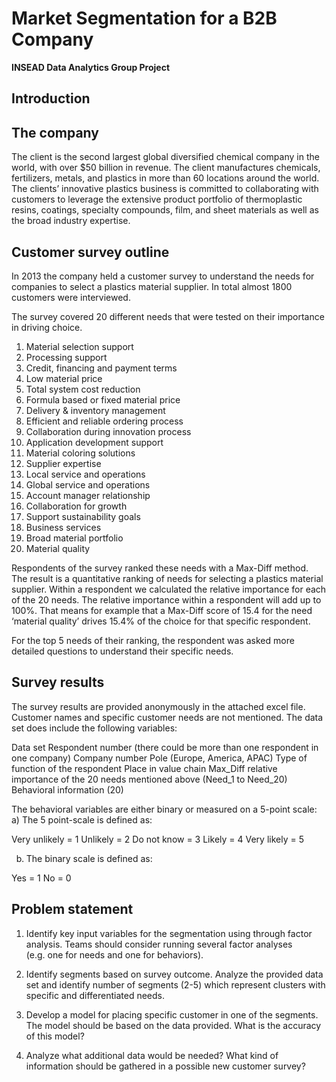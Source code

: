 <link rel="stylesheet" href="http://netdna.bootstrapcdn.com/bootstrap/3.0.3/css/bootstrap.min.css">
<style type="text/css"> body {padding: 10px 30px 10px 30px;} table,th, td {text-align: center;}</style>
<style>
td.tableRow
{
text-align:center;
}
</style>


Market Segmentation for a B2B Company
========================================================

**INSEAD Data Analytics Group Project**


Introduction
---------------------------------------------------------

## The company

The client is the second largest global diversified chemical company in the world, with over $50 billion in revenue.  The client manufactures chemicals, fertilizers, metals, and plastics in more than 60 locations around the world.
The clients' innovative plastics business is committed to collaborating with customers to leverage the extensive product portfolio of thermoplastic resins, coatings, specialty compounds, film, and sheet materials as well as the broad industry expertise.

## Customer survey outline

In 2013 the company held a customer survey to understand the needs for companies to select a plastics material supplier. In total almost 1800 customers were interviewed. 

The survey covered 20 different needs that were tested on their importance in driving choice. 

1.  Material selection support
2.	Processing support
3.	Credit, financing and payment terms
4.	Low material price
5.	Total system cost reduction
6.	Formula based or fixed material price
7.	Delivery & inventory management
8.	Efficient and reliable ordering process
9.	Collaboration during innovation process
10.	Application development support
11.	Material coloring solutions
12.	Supplier expertise
13.	Local service and operations
14.	Global service and operations
15.	Account manager relationship
16.	Collaboration for growth
17.	Support sustainability goals
18.	Business services
19.	Broad material portfolio
20.	Material quality

Respondents of the survey ranked these needs with a Max-Diff method. The result is a quantitative ranking of needs for selecting a plastics material supplier. Within a respondent we calculated the relative importance for each of the 20 needs. The relative importance within a respondent will add up to 100%. That means for example that a Max-Diff score of 15.4 for the need 'material quality' drives 15.4% of the choice for that specific respondent. 

For the top 5 needs of their ranking, the respondent was asked more detailed questions to understand their specific needs.

## Survey results

The survey results are provided anonymously in the attached excel file. Customer names and specific customer needs are not mentioned. The data set does include the following variables:

Data set
Respondent number (there could be more than one respondent in one company)
Company number
Pole (Europe, America, APAC)
Type of function of the respondent
Place in value chain
Max_Diff relative importance of the 20 needs mentioned above (Need_1 to Need_20)
Behavioral information (20) 

The behavioral variables are either binary or measured on a 5-point scale:
a)	The 5 point-scale is defined as:

Very unlikely = 1
Unlikely = 2
Do not know = 3
Likely = 4
Very likely = 5

b)	The binary scale is defined as:

Yes = 1
No = 0

Problem statement
--------------------------------------------------------------

1.	Identify key input variables for the segmentation using through factor analysis. Teams should consider running several factor analyses (e.g. one for needs and one for behaviors). 

2.	Identify segments based on survey outcome. Analyze the provided data set and identify number of segments (2-5) which represent clusters with specific and differentiated needs.

3.	Develop a model for placing specific customer in one of the segments. The model should be based on the data provided. What is the accuracy of this model?

4.	Analyze what additional data would be needed? What kind of information should be gathered in a possible new customer survey?
